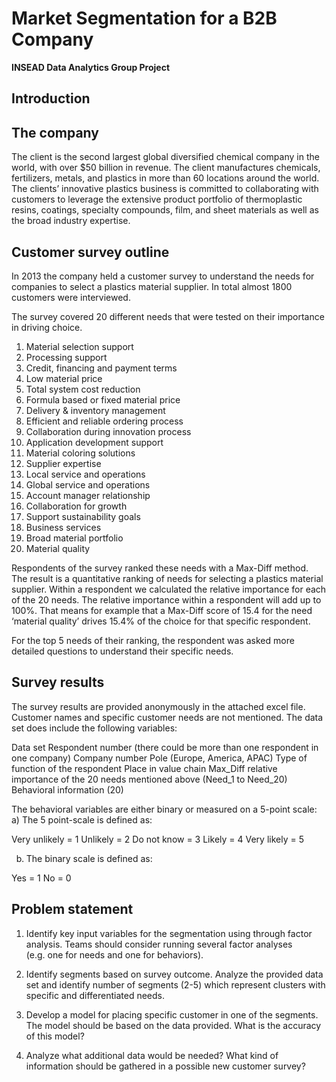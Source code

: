 <link rel="stylesheet" href="http://netdna.bootstrapcdn.com/bootstrap/3.0.3/css/bootstrap.min.css">
<style type="text/css"> body {padding: 10px 30px 10px 30px;} table,th, td {text-align: center;}</style>
<style>
td.tableRow
{
text-align:center;
}
</style>


Market Segmentation for a B2B Company
========================================================

**INSEAD Data Analytics Group Project**


Introduction
---------------------------------------------------------

## The company

The client is the second largest global diversified chemical company in the world, with over $50 billion in revenue.  The client manufactures chemicals, fertilizers, metals, and plastics in more than 60 locations around the world.
The clients' innovative plastics business is committed to collaborating with customers to leverage the extensive product portfolio of thermoplastic resins, coatings, specialty compounds, film, and sheet materials as well as the broad industry expertise.

## Customer survey outline

In 2013 the company held a customer survey to understand the needs for companies to select a plastics material supplier. In total almost 1800 customers were interviewed. 

The survey covered 20 different needs that were tested on their importance in driving choice. 

1.  Material selection support
2.	Processing support
3.	Credit, financing and payment terms
4.	Low material price
5.	Total system cost reduction
6.	Formula based or fixed material price
7.	Delivery & inventory management
8.	Efficient and reliable ordering process
9.	Collaboration during innovation process
10.	Application development support
11.	Material coloring solutions
12.	Supplier expertise
13.	Local service and operations
14.	Global service and operations
15.	Account manager relationship
16.	Collaboration for growth
17.	Support sustainability goals
18.	Business services
19.	Broad material portfolio
20.	Material quality

Respondents of the survey ranked these needs with a Max-Diff method. The result is a quantitative ranking of needs for selecting a plastics material supplier. Within a respondent we calculated the relative importance for each of the 20 needs. The relative importance within a respondent will add up to 100%. That means for example that a Max-Diff score of 15.4 for the need 'material quality' drives 15.4% of the choice for that specific respondent. 

For the top 5 needs of their ranking, the respondent was asked more detailed questions to understand their specific needs.

## Survey results

The survey results are provided anonymously in the attached excel file. Customer names and specific customer needs are not mentioned. The data set does include the following variables:

Data set
Respondent number (there could be more than one respondent in one company)
Company number
Pole (Europe, America, APAC)
Type of function of the respondent
Place in value chain
Max_Diff relative importance of the 20 needs mentioned above (Need_1 to Need_20)
Behavioral information (20) 

The behavioral variables are either binary or measured on a 5-point scale:
a)	The 5 point-scale is defined as:

Very unlikely = 1
Unlikely = 2
Do not know = 3
Likely = 4
Very likely = 5

b)	The binary scale is defined as:

Yes = 1
No = 0

Problem statement
--------------------------------------------------------------

1.	Identify key input variables for the segmentation using through factor analysis. Teams should consider running several factor analyses (e.g. one for needs and one for behaviors). 

2.	Identify segments based on survey outcome. Analyze the provided data set and identify number of segments (2-5) which represent clusters with specific and differentiated needs.

3.	Develop a model for placing specific customer in one of the segments. The model should be based on the data provided. What is the accuracy of this model?

4.	Analyze what additional data would be needed? What kind of information should be gathered in a possible new customer survey?
